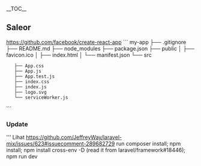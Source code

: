 __TOC__

==Saleor==
https://github.com/facebook/create-react-app
```
my-app
├── .gitignore
├── README.md
├── node_modules
├── package.json
├── public
│   ├── favicon.ico
│   ├── index.html
│   └── manifest.json
└── src
    ├── App.css
    ├── App.js
    ├── App.test.js
    ├── index.css
    ├── index.js
    ├── logo.svg
    └── serviceWorker.js
```

===Update===
'''
Lihat [[fresh installation of laravel|https://github.com/JeffreyWay/laravel-mix/issues/623#issuecomment-289682729]]
run composer install;
npm install;
npm install cross-env -D (read it from laravel/framework#18446);
npm run dev <script>
'''

===Build===
Lihat
* [[npm install express --save|https://medium.com/monplan/nodejs-on-app-engine-standard-c4092efc7eab]]
```sh
$ BACKEND_URL="https://product-dot-chetabahana.appspot.com"
$ export BACKEND_URL

$ cd ~ && rm -rf saleor-storefront
$ git clone https://github.com/mirumee/saleor-storefront.git && cd saleor-storefront
$ sudo apt-get install -y libpng12-dev

$ rm -rf node_modules
$ rm package-lock.json yarn.lock
$ npm cache clear --force
	
$ npm install cross-env -D
$ npm install webpack --save

$ npm run tslint
$ npm run build --prod
...
Child webapp-webpack-plugin:
     1 asset
    Entrypoint favicon.png = e4fd59d214d218045643
    [0] ./node_modules/cache-loader/dist/cjs.js?{"cacheDirectory":
"/home/circleci/app/node_modules/.cache/webapp-webpack-plugin"}!
./node_modules/webapp-webpack-plugin/src/loader.js?{"prefix":
"images/favicons/","options":{"appName":"Saleor","appDescription":
"Storefront for the Saleor e-commerce platform","display":"standalone",
"developerURL":null,"background":"#ddd","theme_color":"#333",
"version":"0.5.0","developerName":"Mirumee"},"path":"/"}!
./src/images/favicon.png 1.06 MiB {0} [built]
Persisting to Workspace

$ npm start 

```
===Deploy===
Lihat 
* Konfigurasi File [[app.yaml|https://cloud.google.com/appengine/docs/standard/nodejs/config/appref]]
* Gunakan [[npm run deploy|https://github.com/GoogleCloudPlatform/nodejs-docs-samples/tree/master/appengine/hello-world/standard]]

```bash
#gcloud app deploy --version=v1-1
env: standard
service: mobnile
runtime: nodejs10
instance_class: F1

env_variables:
  BACKEND_URL: 'https://product-dot-chetabahana.appspot.com'

handlers:
  - url: /.*
    script: auto
```

===Debug===
====Entrypoint====
```
{"severity": "WARNING", "message": "Entrypoint "cross-env NODE_ENV=develop \
webpack-dev-server --history-api-fallback --watch --port 3000 --mode development" \
requires a shell program to be the parent process. This will make the program \
slower to start and may cause unexpected behavior  when shutting down. \
To avoid this, remove any occurrences of "&", "|", ";", "=" in your command."}
events.js:174
```

Lihat:
* [[port 3000|https://github.com/mirumee/saleor-storefront/search?q=port+3000&unscoped_q=port+3000]] package.json baris [[ke 100|https://github.com/mirumee/saleor-storefront/blob/e11493e25027cf82360c91060ed7a8c23e2ad2ed/package.json#L100]]
* [[deploy react to gae|https://www.reddit.com/r/reactjs/comments/6oo9x0/trouble_deploying_react_app_to_google_app_engine/]]
* Gunakan [[process.env.port|https://medium.com/monplan/nodejs-on-app-engine-standard-c4092efc7eab]]
* [[nodejs8-standard-environment|https://stackoverflow.com/questions/52195854/how-to-configure-a-google-app-engine-nodejs8-standard-environment-for-react-app]]
* [[next.js|https://stackoverflow.com/a/53655095/4058484]]
```
JSON
    "start": "cross-env NODE_ENV=develop webpack-dev-server --history-api-fallback -\
-watch --port 3000 --mode development"
```

